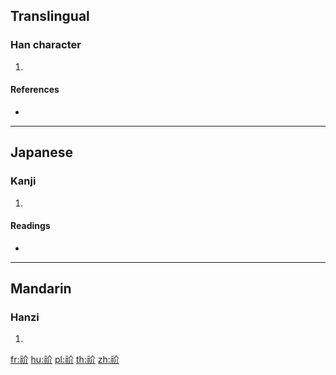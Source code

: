 {{character info/new}}
==Translingual==

===Han character===
{{Han char|rn=113|rad=示|as=04|sn=9|four=38320|canj=IFOLL}}

# {{defn|Han|sort=示04}}

====References====
* {{Han ref|kx=0840.050|dkj=24636|dj=1258.070|hdz=42388.050|uh=7944|ud=31044|bh=CFF8|bd=53240}}

----

==Japanese==

===Kanji===
{{ja-kanji|grade=|rs=示04}}

# {{defn|lang=ja|sort=示04}}

====Readings====
* {{ja-readings|on=[[かい]] (kai), [[がい]] (gai)|kun=[[たすける]] (tasukeru)|nanori=}}

----

==Mandarin==

===Hanzi===
{{cmn-hanzi|pin=[[xiè]] ([[xie4]])|wg=hsieh<sup>4</sup>}}

# {{defn|lang=cmn|sort=示04}}

[[fr:祄]]
[[hu:祄]]
[[pl:祄]]
[[th:祄]]
[[zh:祄]]